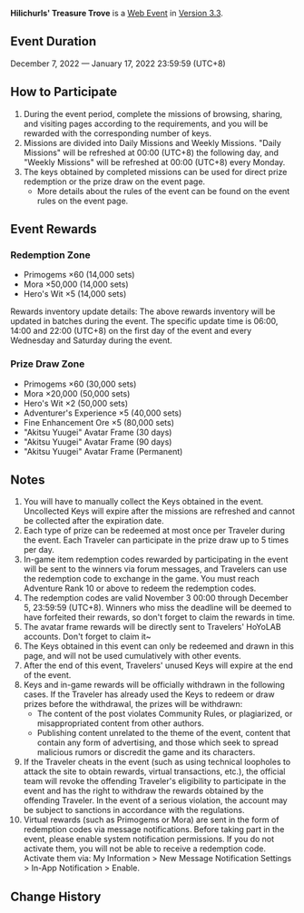 {{Event
|name              = Hilichurls' Treasure Trove
|image             = Hilichurls' Treasure Trove.png
|type              = Web
|time_known        = yes
|time_start        = 2022-12-07 12:00
|time_start_offset = GMT+8
|time_end          = 2023-01-17 23:59
|time_end_offset   = GMT+8
|link3              = https://act.hoyolab.com/puzzle/bbs/pz_1f73uq_f9G/index.html
}}
{{Description|Olah! Hello, Travelers~<br />The "Hilichurls' Treasure Trove" limited-time web event has officially launched! Take part to obtain Primogems, Mora, an event-exclusive avatar frame, and other rewards~}}
'''Hilichurls' Treasure Trove''' is a [[Web Event]] in [[Version 3.3]].

==Event Duration==
December 7, 2022 — January 17, 2022 23:59:59 (UTC+8)

==How to Participate==
# During the event period, complete the missions of browsing, sharing, and visiting pages according to the requirements, and you will be rewarded with the corresponding number of keys.
# Missions are divided into Daily Missions and Weekly Missions. "Daily Missions" will be refreshed at 00:00 (UTC+8) the following day, and "Weekly Missions" will be refreshed at 00:00 (UTC+8) every Monday.
# The keys obtained by completed missions can be used for direct prize redemption or the prize draw on the event page.
#* More details about the rules of the event can be found on the event rules on the event page.

==Event Rewards==
===Redemption Zone===
* Primogems ×60 (14,000 sets)
* Mora ×50,000 (14,000 sets)
* Hero's Wit ×5 (14,000 sets)
Rewards inventory update details: The above rewards inventory will be updated in batches during the event. The specific update time is 06:00, 14:00 and 22:00 (UTC+8) on the first day of the event and every Wednesday and Saturday during the event.

===Prize Draw Zone===
* Primogems ×60 (30,000 sets)
* Mora ×20,000 (50,000 sets)
* Hero's Wit ×2 (50,000 sets)
* Adventurer's Experience ×5 (40,000 sets)
* Fine Enhancement Ore ×5 (80,000 sets)
* "Akitsu Yuugei" Avatar Frame (30 days)
* "Akitsu Yuugei" Avatar Frame (90 days)
* "Akitsu Yuugei" Avatar Frame (Permanent)

==Notes==
# You will have to manually collect the Keys obtained in the event. Uncollected Keys will expire after the missions are refreshed and cannot be collected after the expiration date.
# Each type of prize can be redeemed at most once per Traveler during the event. Each Traveler can participate in the prize draw up to 5 times per day.
# In-game item redemption codes rewarded by participating in the event will be sent to the winners via forum messages, and Travelers can use the redemption code to exchange in the game. You must reach Adventure Rank 10 or above to redeem the redemption codes.
# The redemption codes are valid November 3 00:00 through December 5, 23:59:59 (UTC+8). Winners who miss the deadline will be deemed to have forfeited their rewards, so don't forget to claim the rewards in time.
# The avatar frame rewards will be directly sent to Travelers' HoYoLAB accounts. Don't forget to claim it~
# The Keys obtained in this event can only be redeemed and drawn in this page, and will not be used cumulatively with other events.
# After the end of this event, Travelers' unused Keys will expire at the end of the event.
# Keys and in-game rewards will be officially withdrawn in the following cases. If the Traveler has already used the Keys to redeem or draw prizes before the withdrawal, the prizes will be withdrawn:
#* The content of the post violates Community Rules, or plagiarized, or misappropriated content from other authors.
#* Publishing content unrelated to the theme of the event, content that contain any form of advertising, and those which seek to spread malicious rumors or discredit the game and its characters.
# If the Traveler cheats in the event (such as using technical loopholes to attack the site to obtain rewards, virtual transactions, etc.), the official team will revoke the offending Traveler's eligibility to participate in the event and has the right to withdraw the rewards obtained by the offending Traveler. In the event of a serious violation, the account may be subject to sanctions in accordance with the regulations.
# Virtual rewards (such as Primogems or Mora) are sent in the form of redemption codes via message notifications. Before taking part in the event, please enable system notification permissions. If you do not activate them, you will not be able to receive a redemption code. Activate them via: My Information > New Message Notification Settings > In-App Notification > Enable.

==Change History==
{{Change History|3.3}}
